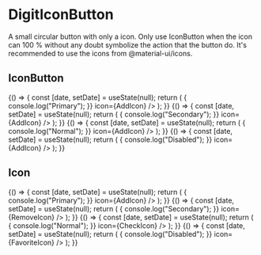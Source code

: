 
<Meta
    title="Buttons/DigitIconButton"
    component={DigitIconButton}
/>

# DigitIconButton

A small circular button with only a icon. Only use IconButton when the icon can 100 % without any doubt symbolize the action that the button do. It's recommended to use the icons from @material-ui/icons.

## IconButton

<Preview>
    <Story name="Primary">
        {() => {
            const [date, setDate] = useState(null);
            return (
                <DigitIconButton
                    primary
                    onClick={() => {
                        console.log("Primary");
                    }}
                    icon={AddIcon}
                />
            );
        }}
    </Story>
    <Story name="Secondary">
        {() => {
            const [date, setDate] = useState(null);
            return (
                <DigitIconButton
                    secondary
                    onClick={() => {
                        console.log("Secondary");
                    }}
                    icon={AddIcon}
                />
            );
        }}
    </Story>
    <Story name="Normal">
        {() => {
            const [date, setDate] = useState(null);
            return (
                <DigitIconButton
                    onClick={() => {
                        console.log("Normal");
                    }}
                    icon={AddIcon}
                />
            );
        }}
    </Story>
    <Story name="Disabled">
        {() => {
            const [date, setDate] = useState(null);
            return (
                <DigitIconButton
                    disabled
                    onClick={() => {
                        console.log("Disabled");
                    }}
                    icon={AddIcon}
                />
            );
        }}
    </Story>
</Preview>

## Icon

<Preview>
    <Story name="Primary icon">
        {() => {
            const [date, setDate] = useState(null);
            return (
                <DigitIconButton
                    primary
                    onClick={() => {
                        console.log("Primary");
                    }}
                    icon={AddIcon}
                />
            );
        }}
    </Story>
    <Story name="Secondary icon">
        {() => {
            const [date, setDate] = useState(null);
            return (
                <DigitIconButton
                    secondary
                    onClick={() => {
                        console.log("Secondary");
                    }}
                    icon={RemoveIcon}
                />
            );
        }}
    </Story>
    <Story name="Normal icon">
        {() => {
            const [date, setDate] = useState(null);
            return (
                <DigitIconButton
                    onClick={() => {
                        console.log("Normal");
                    }}
                    icon={CheckIcon}
                />
            );
        }}
    </Story>
    <Story name="Disabled icon">
        {() => {
            const [date, setDate] = useState(null);
            return (
                <DigitIconButton
                    disabled
                    onClick={() => {
                        console.log("Disabled");
                    }}
                    icon={FavoriteIcon}
                />
            );
        }}
    </Story>
</Preview>

<Props of={DigitIconButton} />
